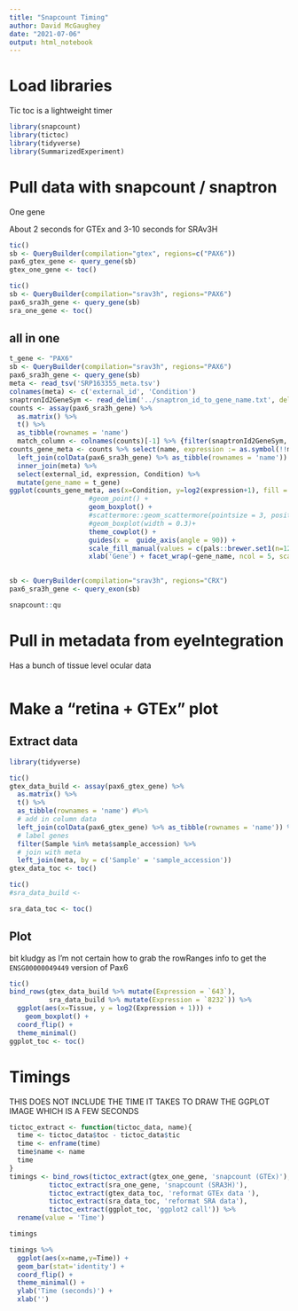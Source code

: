```yaml
---
title: "Snapcount Timing"
author: David McGaughey
date: "2021-07-06"
output: html_notebook
---
```


# Load libraries
Tic toc is a lightweight timer
```r
library(snapcount)
library(tictoc)
library(tidyverse)
library(SummarizedExperiment)
```

# Pull data with snapcount / snaptron
One gene

About 2 seconds for GTEx and 3-10 seconds for SRAv3H
```r
tic()
sb <- QueryBuilder(compilation="gtex", regions=c("PAX6"))
pax6_gtex_gene <- query_gene(sb)
gtex_one_gene <- toc()

tic()
sb <- QueryBuilder(compilation="srav3h", regions="PAX6")
pax6_sra3h_gene <- query_gene(sb)
sra_one_gene <- toc()
```

## all in one 
```r
t_gene <- "PAX6"
sb <- QueryBuilder(compilation="srav3h", regions="PAX6")
pax6_sra3h_gene <- query_gene(sb)
meta <- read_tsv('SRP163355_meta.tsv')
colnames(meta) <- c('external_id', 'Condition')
snaptronId2GeneSym <- read_delim('../snaptron_id_to_gene_name.txt', delim = ':', col_names = c('snaptron_id', 'gene_name') )
counts <- assay(pax6_sra3h_gene) %>% 
  as.matrix() %>% 
  t() %>% 
  as_tibble(rownames = 'name') 
  match_column <- colnames(counts)[-1] %>% {filter(snaptronId2GeneSym, snaptron_id %in% ., gene_name == "PAX6")} %>% pull(snaptron_id)
counts_gene_meta <- counts %>% select(name, expression := as.symbol(!!match_column) ) %>% 
  left_join(colData(pax6_sra3h_gene) %>% as_tibble(rownames = 'name')) %>% 
  inner_join(meta) %>% 
  select(external_id, expression, Condition) %>% 
  mutate(gene_name = t_gene)
ggplot(counts_gene_meta, aes(x=Condition, y=log2(expression+1), fill = Condition)) +
                    #geom_point() + 
                    geom_boxplot() +
                    #scattermore::geom_scattermore(pointsize = 3, position = position_dodge(width = 1)) +
                    #geom_boxplot(width = 0.3)+
                    theme_cowplot() +
                    guides(x =  guide_axis(angle = 90)) +
                    scale_fill_manual(values = c(pals::brewer.set1(n=12), pals::brewer.set2(n=10)) %>% unname()) +
                    xlab('Gene') + facet_wrap(~gene_name, ncol = 5, scales = 'free_x')
  

```


```r
sb <- QueryBuilder(compilation="srav3h", regions="CRX")
pax6_sra3h_gene <- query_exon(sb)

snapcount::qu
```


# Pull in metadata from eyeIntegration
Has a bunch of tissue level ocular data
```r

```
# Make a "retina + GTEx" plot

## Extract data
```r
library(tidyverse)

tic()
gtex_data_build <- assay(pax6_gtex_gene) %>% 
  as.matrix() %>% 
  t() %>% 
  as_tibble(rownames = 'name') #%>% 
  # add in column data
  left_join(colData(pax6_gtex_gene) %>% as_tibble(rownames = 'name')) %>% 
  # label genes
  filter(Sample %in% meta$sample_accession) %>% 
  # join with meta
  left_join(meta, by = c('Sample' = 'sample_accession'))
gtex_data_toc <- toc()

tic()
#sra_data_build <- 

sra_data_toc <- toc()
```

## Plot
bit kludgy as I'm not certain how to grab the rowRanges info to get the `ENSG00000049449` version of Pax6
```r
tic()
bind_rows(gtex_data_build %>% mutate(Expression = `643`),
          sra_data_build %>% mutate(Expression = `8232`)) %>% 
  ggplot(aes(x=Tissue, y = log2(Expression + 1))) + 
    geom_boxplot() + 
  coord_flip() +
  theme_minimal()
ggplot_toc <- toc()
```

# Timings
THIS DOES NOT INCLUDE THE TIME IT TAKES TO DRAW THE GGPLOT IMAGE WHICH IS A FEW SECONDS
```r
tictoc_extract <- function(tictoc_data, name){
  time <- tictoc_data$toc - tictoc_data$tic
  time <- enframe(time) 
  time$name <- name
  time
}
timings <- bind_rows(tictoc_extract(gtex_one_gene, 'snapcount (GTEx)'),
          tictoc_extract(sra_one_gene, 'snapcount (SRA3H)'),
          tictoc_extract(gtex_data_toc, 'reformat GTEx data '),
          tictoc_extract(sra_data_toc, 'reformat SRA data'),
          tictoc_extract(ggplot_toc, 'ggplot2 call')) %>% 
  rename(value = 'Time') 

timings 

timings %>% 
  ggplot(aes(x=name,y=Time)) + 
  geom_bar(stat='identity') +
  coord_flip() +
  theme_minimal() +
  ylab('Time (seconds)') +
  xlab('')

```